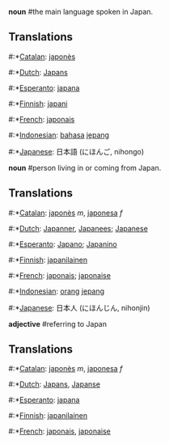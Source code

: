 '''noun''' #the main language spoken in Japan.

==Translations==

#:*[[Catalan]]: [[japonès]]
#:*[[Dutch]]: [[Japans]]
#:*[[Esperanto]]: [[japana]]
#:*[[Finnish]]: [[japani]]
#:*[[French]]: [[japonais]]
#:*[[Indonesian]]: [[bahasa]] [[jepang]]
#:*[[Japanese]]: 日本語 (にほんご, nihongo)

'''noun''' #person living in or coming from Japan.

==Translations==

#:*[[Catalan]]: [[japonès]] ''m'', [[japonesa]] ''f''
#:*[[Dutch]]: [[Japanner]], [[Japanees]]; [[Japanese]]
#:*[[Esperanto]]: [[Japano]]; [[Japanino]]
#:*[[Finnish]]: [[japanilainen]]
#:*[[French]]: [[japonais]]; [[japonaise]]
#:*[[Indonesian]]: [[orang]] [[jepang]]
#:*[[Japanese]]: 日本人 (にほんじん, nihonjin)

'''adjective''' #referring to Japan

==Translations==

#:*[[Catalan]]: [[japonès]] ''m'', [[japonesa]] ''f''
#:*[[Dutch]]: [[Japans]], [[Japanse]]
#:*[[Esperanto]]: [[japana]]
#:*[[Finnish]]: [[japanilainen]]
#:*[[French]]: [[japonais]], [[japonaise]]
